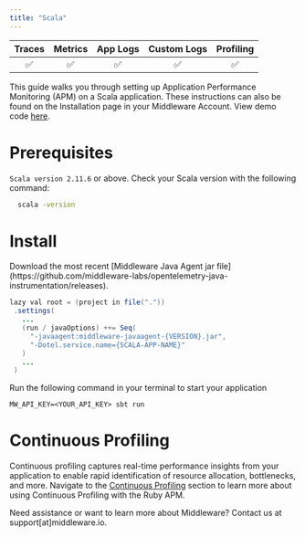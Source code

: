 ```yaml
---
title: "Scala"
---
```

| Traces | Metrics | App Logs | Custom Logs | Profiling |
| :----: | :-----: | :------: | :---------: | :-------: |
| ✅ | ✅ | ✅ | ✅ | ✅ |

This guide walks you through setting up Application Performance Monitoring (APM) on a Scala application. These instructions can also be found on the Installation page in your Middleware Account. View demo code [here](https://github.com/middleware-labs/demo-apm/blob/master/java/scala-demo/README.md).
# Prerequisites

`Scala version 2.11.6` or above. Check your Scala version with the following command:

```bash Shell
  scala -version
```

# Install

<Accordion title="Step 1: Download Jar File ">
  Download the most recent [Middleware Java Agent jar file](https://github.com/middleware-labs/opentelemetry-java-instrumentation/releases).

</Accordion>

<Accordion title="Step 2: Update Your build.sbt file">
 
 ```java Java
 lazy val root = (project in file("."))
  .settings(
    ...
    (run / javaOptions) ++= Seq(
      "-javaagent:middleware-javaagent-{VERSION}.jar",
      "-Dotel.service.name={SCALA-APP-NAME}"
    )
    ...
  )
 ```

</Accordion>

<Accordion title="Step 3: Run Your App">
Run the following command in your terminal to start your application

```shell Shell
MW_API_KEY=<YOUR_API_KEY> sbt run
```
</Accordion>

# Continuous Profiling

Continuous profiling captures real-time performance insights from your application to enable rapid identification of resource allocation, bottlenecks, and more. Navigate to the [Continuous Profiling](https://docs.middleware.io/workflow/profiling#continuous-profiling) section to learn more about using Continuous Profiling with the Ruby APM.


<Note> Need assistance or want to learn more about Middleware? Contact us at support[at]middleware.io. </Note>